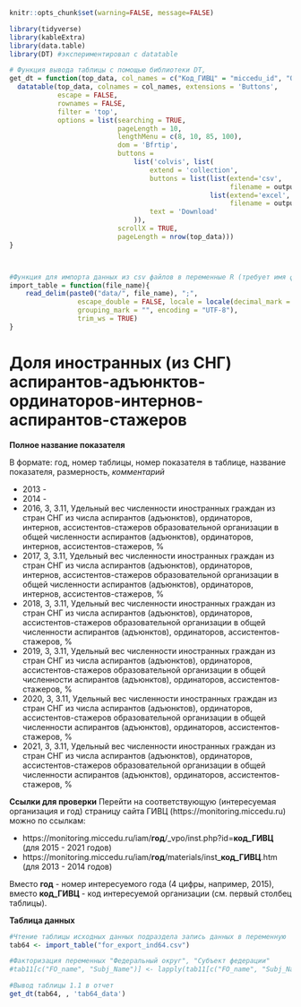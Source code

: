 
```r
knitr::opts_chunk$set(warning=FALSE, message=FALSE)
```


```r
library(tidyverse)
library(kableExtra)
library(data.table)
library(DT) #экспериментировал с datatable
```

```r
# Функция вывода таблицы с помощью библиотеки DT, 
get_dt = function(top_data, col_names = c("Код_ГИВЦ" = "miccedu_id", "Организация" = "clear_name", "2013" = "ind_2013_value", "2014" = "ind_2014_value", "2015" = "ind_2015_value", "2016" = "ind_2016_value", "2017" = "ind_2017_value", "2018" = "ind_2018_value", "2019" = "ind_2019_value", "2020" = "ind_2020_value", "2021" =  "ind_2021_value"), output_file_name) {
  datatable(top_data, colnames = col_names, extensions = 'Buttons',
            escape = FALSE,
            rownames = FALSE,
            filter = 'top',
            options = list(searching = TRUE,
                           pageLength = 10,
                           lengthMenu = c(8, 10, 85, 100),
                           dom = 'Bfrtip',
                           buttons = 
                               list('colvis', list(
                                   extend = 'collection',
                                   buttons = list(list(extend='csv',
                                                       filename = output_file_name),
                                                  list(extend='excel',
                                                       filename = output_file_name)),
                                   text = 'Download'
                               )),
                           scrollX = TRUE,
                           pageLength = nrow(top_data))) 
}



#Функция для импорта данных из csv файлов в переменные R (требует имя файла в кавычках и берет из каталока data рабочей директории проекта)
import_table = function(file_name){
    read_delim(paste0("data/", file_name), ";", 
                 escape_double = FALSE, locale = locale(decimal_mark = ",", 
                 grouping_mark = "", encoding = "UTF-8"), 
                 trim_ws = TRUE)
}
```



# Доля иностранных (из СНГ) аспирантов-адъюнктов-ординаторов-интернов-аспирантов-стажеров {#ind64_info}

**Полное название показателя**

В формате: год, номер таблицы, номер показателя в таблице, название показателя, размерность, *комментарий*


* 2013 -
* 2014 -
* 2016, 3, 3.11, Удельный вес численности иностранных граждан из стран СНГ из числа аспирантов (адъюнктов), ординаторов, интернов, ассистентов-стажеров образовательной организации в общей численности аспирантов (адъюнктов), ординаторов, интернов, ассистентов-стажеров, %
* 2017, 3, 3.11, Удельный вес численности иностранных граждан из стран СНГ из числа аспирантов (адъюнктов), ординаторов, интернов, ассистентов-стажеров образовательной организации в общей численности аспирантов (адъюнктов), ординаторов, интернов, ассистентов-стажеров, %
* 2018, 3, 3.11, Удельный вес численности иностранных граждан из стран СНГ из числа аспирантов (адъюнктов), ординаторов, ассистентов-стажеров образовательной организации в общей численности аспирантов (адъюнктов), ординаторов, ассистентов-стажеров, %
* 2019, 3, 3.11, Удельный вес численности иностранных граждан из стран СНГ из числа аспирантов (адъюнктов), ординаторов, ассистентов-стажеров образовательной организации в общей численности аспирантов (адъюнктов), ординаторов, ассистентов-стажеров, %
* 2020, 3, 3.11, Удельный вес численности иностранных граждан из стран СНГ из числа аспирантов (адъюнктов), ординаторов, ассистентов-стажеров образовательной организации в общей численности аспирантов (адъюнктов), ординаторов, ассистентов-стажеров, %
* 2021, 3, 3.11, Удельный вес численности иностранных граждан из стран СНГ из числа аспирантов (адъюнктов), ординаторов, ассистентов-стажеров образовательной организации в общей численности аспирантов (адъюнктов), ординаторов, ассистентов-стажеров, %


**Ссылки для проверки**
Перейти на соответствующую (интересуемая организация и год) страницу сайта ГИВЦ (https://monitoring.miccedu.ru) можно по ссылкам:

* https://monitoring.miccedu.ru/iam/**год**/_vpo/inst.php?id=**код_ГИВЦ** (для 2015 - 2021 годов)
* https://monitoring.miccedu.ru/iam/**год**/materials/inst_**код_ГИВЦ**.htm (для 2013 - 2014 годов)

Вместо **год** - номер интересуемого года (4 цифры, например, 2015), вместо **код_ГИВЦ** - код интересуемой организации (см. первый столбец таблицы).



**Таблица данных**

```r
#Чтение таблицы исходных данных подраздела запись данных в переменную
tab64 <- import_table("for_export_ind64.csv")

#Факторизация переменных "Федеральный округ", "Субъект федерации"
#tab11[c("FO_name", "Subj_Name")] <- lapply(tab11[c("FO_name", "Subj_Name")] , factor)

```




```r
#Вывод таблицы 1.1 в отчет
get_dt(tab64, , 'tab64_data')
```



